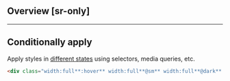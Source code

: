 ## Overview [sr-only]
<Overview/>

---

## Conditionally apply
Apply styles in [different states](/docs/states-and-queries) using selectors, media queries, etc.
```html
<div class="width:full**:hover** width:full**@sm** width:full**@dark** width:full**@print**">…</div>
```

